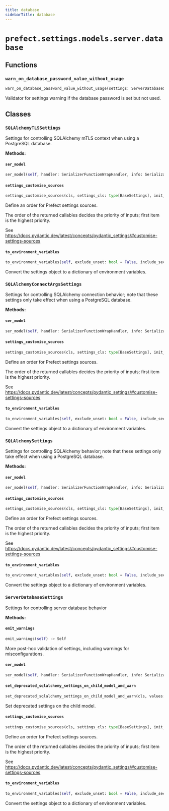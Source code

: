 ```yaml
---
title: database
sidebarTitle: database
---
```


# `prefect.settings.models.server.database`

## Functions

### `warn_on_database_password_value_without_usage` <sup><a href="https://github.com/PrefectHQ/prefect/blob/main/src/prefect/settings/models/server/database.py#L324" target="_blank"><Icon icon="github" style="width: 14px; height: 14px;" /></a></sup>

```python
warn_on_database_password_value_without_usage(settings: ServerDatabaseSettings) -> None
```


Validator for settings warning if the database password is set but not used.


## Classes

### `SQLAlchemyTLSSettings` <sup><a href="https://github.com/PrefectHQ/prefect/blob/main/src/prefect/settings/models/server/database.py#L18" target="_blank"><Icon icon="github" style="width: 14px; height: 14px;" /></a></sup>


Settings for controlling SQLAlchemy mTLS context when
using a PostgreSQL database.


**Methods:**

#### `ser_model` <sup><a href="https://github.com/PrefectHQ/prefect/blob/main/src/prefect/settings/base.py#L134" target="_blank"><Icon icon="github" style="width: 14px; height: 14px;" /></a></sup>

```python
ser_model(self, handler: SerializerFunctionWrapHandler, info: SerializationInfo) -> Any
```

#### `settings_customise_sources` <sup><a href="https://github.com/PrefectHQ/prefect/blob/main/src/prefect/settings/base.py#L33" target="_blank"><Icon icon="github" style="width: 14px; height: 14px;" /></a></sup>

```python
settings_customise_sources(cls, settings_cls: type[BaseSettings], init_settings: PydanticBaseSettingsSource, env_settings: PydanticBaseSettingsSource, dotenv_settings: PydanticBaseSettingsSource, file_secret_settings: PydanticBaseSettingsSource) -> tuple[PydanticBaseSettingsSource, ...]
```

Define an order for Prefect settings sources.

The order of the returned callables decides the priority of inputs; first item is the highest priority.

See https://docs.pydantic.dev/latest/concepts/pydantic_settings/#customise-settings-sources


#### `to_environment_variables` <sup><a href="https://github.com/PrefectHQ/prefect/blob/main/src/prefect/settings/base.py#L91" target="_blank"><Icon icon="github" style="width: 14px; height: 14px;" /></a></sup>

```python
to_environment_variables(self, exclude_unset: bool = False, include_secrets: bool = True, include_aliases: bool = False) -> dict[str, str]
```

Convert the settings object to a dictionary of environment variables.


### `SQLAlchemyConnectArgsSettings` <sup><a href="https://github.com/PrefectHQ/prefect/blob/main/src/prefect/settings/models/server/database.py#L54" target="_blank"><Icon icon="github" style="width: 14px; height: 14px;" /></a></sup>


Settings for controlling SQLAlchemy connection behavior; note that these settings only take effect when
using a PostgreSQL database.


**Methods:**

#### `ser_model` <sup><a href="https://github.com/PrefectHQ/prefect/blob/main/src/prefect/settings/base.py#L134" target="_blank"><Icon icon="github" style="width: 14px; height: 14px;" /></a></sup>

```python
ser_model(self, handler: SerializerFunctionWrapHandler, info: SerializationInfo) -> Any
```

#### `settings_customise_sources` <sup><a href="https://github.com/PrefectHQ/prefect/blob/main/src/prefect/settings/base.py#L33" target="_blank"><Icon icon="github" style="width: 14px; height: 14px;" /></a></sup>

```python
settings_customise_sources(cls, settings_cls: type[BaseSettings], init_settings: PydanticBaseSettingsSource, env_settings: PydanticBaseSettingsSource, dotenv_settings: PydanticBaseSettingsSource, file_secret_settings: PydanticBaseSettingsSource) -> tuple[PydanticBaseSettingsSource, ...]
```

Define an order for Prefect settings sources.

The order of the returned callables decides the priority of inputs; first item is the highest priority.

See https://docs.pydantic.dev/latest/concepts/pydantic_settings/#customise-settings-sources


#### `to_environment_variables` <sup><a href="https://github.com/PrefectHQ/prefect/blob/main/src/prefect/settings/base.py#L91" target="_blank"><Icon icon="github" style="width: 14px; height: 14px;" /></a></sup>

```python
to_environment_variables(self, exclude_unset: bool = False, include_secrets: bool = True, include_aliases: bool = False) -> dict[str, str]
```

Convert the settings object to a dictionary of environment variables.


### `SQLAlchemySettings` <sup><a href="https://github.com/PrefectHQ/prefect/blob/main/src/prefect/settings/models/server/database.py#L89" target="_blank"><Icon icon="github" style="width: 14px; height: 14px;" /></a></sup>


Settings for controlling SQLAlchemy behavior; note that these settings only take effect when
using a PostgreSQL database.


**Methods:**

#### `ser_model` <sup><a href="https://github.com/PrefectHQ/prefect/blob/main/src/prefect/settings/base.py#L134" target="_blank"><Icon icon="github" style="width: 14px; height: 14px;" /></a></sup>

```python
ser_model(self, handler: SerializerFunctionWrapHandler, info: SerializationInfo) -> Any
```

#### `settings_customise_sources` <sup><a href="https://github.com/PrefectHQ/prefect/blob/main/src/prefect/settings/base.py#L33" target="_blank"><Icon icon="github" style="width: 14px; height: 14px;" /></a></sup>

```python
settings_customise_sources(cls, settings_cls: type[BaseSettings], init_settings: PydanticBaseSettingsSource, env_settings: PydanticBaseSettingsSource, dotenv_settings: PydanticBaseSettingsSource, file_secret_settings: PydanticBaseSettingsSource) -> tuple[PydanticBaseSettingsSource, ...]
```

Define an order for Prefect settings sources.

The order of the returned callables decides the priority of inputs; first item is the highest priority.

See https://docs.pydantic.dev/latest/concepts/pydantic_settings/#customise-settings-sources


#### `to_environment_variables` <sup><a href="https://github.com/PrefectHQ/prefect/blob/main/src/prefect/settings/base.py#L91" target="_blank"><Icon icon="github" style="width: 14px; height: 14px;" /></a></sup>

```python
to_environment_variables(self, exclude_unset: bool = False, include_secrets: bool = True, include_aliases: bool = False) -> dict[str, str]
```

Convert the settings object to a dictionary of environment variables.


### `ServerDatabaseSettings` <sup><a href="https://github.com/PrefectHQ/prefect/blob/main/src/prefect/settings/models/server/database.py#L135" target="_blank"><Icon icon="github" style="width: 14px; height: 14px;" /></a></sup>


Settings for controlling server database behavior


**Methods:**

#### `emit_warnings` <sup><a href="https://github.com/PrefectHQ/prefect/blob/main/src/prefect/settings/models/server/database.py#L318" target="_blank"><Icon icon="github" style="width: 14px; height: 14px;" /></a></sup>

```python
emit_warnings(self) -> Self
```

More post-hoc validation of settings, including warnings for misconfigurations.


#### `ser_model` <sup><a href="https://github.com/PrefectHQ/prefect/blob/main/src/prefect/settings/base.py#L134" target="_blank"><Icon icon="github" style="width: 14px; height: 14px;" /></a></sup>

```python
ser_model(self, handler: SerializerFunctionWrapHandler, info: SerializationInfo) -> Any
```

#### `set_deprecated_sqlalchemy_settings_on_child_model_and_warn` <sup><a href="https://github.com/PrefectHQ/prefect/blob/main/src/prefect/settings/models/server/database.py#L289" target="_blank"><Icon icon="github" style="width: 14px; height: 14px;" /></a></sup>

```python
set_deprecated_sqlalchemy_settings_on_child_model_and_warn(cls, values: dict[str, Any]) -> dict[str, Any]
```

Set deprecated settings on the child model.


#### `settings_customise_sources` <sup><a href="https://github.com/PrefectHQ/prefect/blob/main/src/prefect/settings/base.py#L33" target="_blank"><Icon icon="github" style="width: 14px; height: 14px;" /></a></sup>

```python
settings_customise_sources(cls, settings_cls: type[BaseSettings], init_settings: PydanticBaseSettingsSource, env_settings: PydanticBaseSettingsSource, dotenv_settings: PydanticBaseSettingsSource, file_secret_settings: PydanticBaseSettingsSource) -> tuple[PydanticBaseSettingsSource, ...]
```

Define an order for Prefect settings sources.

The order of the returned callables decides the priority of inputs; first item is the highest priority.

See https://docs.pydantic.dev/latest/concepts/pydantic_settings/#customise-settings-sources


#### `to_environment_variables` <sup><a href="https://github.com/PrefectHQ/prefect/blob/main/src/prefect/settings/base.py#L91" target="_blank"><Icon icon="github" style="width: 14px; height: 14px;" /></a></sup>

```python
to_environment_variables(self, exclude_unset: bool = False, include_secrets: bool = True, include_aliases: bool = False) -> dict[str, str]
```

Convert the settings object to a dictionary of environment variables.

